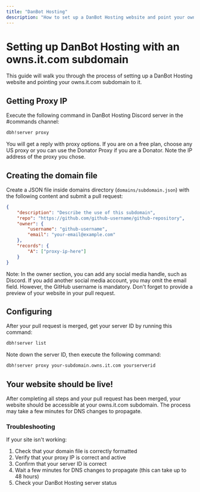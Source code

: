 ```yaml
---
title: "DanBot Hosting"
description: "How to set up a DanBot Hosting website and point your owns.it.com subdomain towards it."
---
```


# Setting up DanBot Hosting with an owns.it.com subdomain

This guide will walk you through the process of setting up a DanBot Hosting website and pointing your owns.it.com subdomain to it.

## Getting Proxy IP

Execute the following command in DanBot Hosting Discord server in the #commands channel:

```bash
dbh!server proxy
```

You will get a reply with proxy options. If you are on a free plan, choose any US proxy or you can use the Donator Proxy if you are a Donator. Note the IP address of the proxy you chose.

## Creating the domain file

Create a JSON file inside domains directory (`domains/subdomain.json`) with the following content and submit a pull request:

```json
{
    "description": "Describe the use of this subdomain",
    "repo": "https://github.com/github-username/github-repository",
    "owner": {
        "username": "github-username",
        "email": "your-email@example.com"
    },
    "records": {
        "A": ["proxy-ip-here"]
    }
}
```

Note: In the owner section, you can add any social media handle, such as Discord. If you add another social media account, you may omit the email field. However, the GitHub username is mandatory. Don't forget to provide a preview of your website in your pull request.

## Configuring

After your pull request is merged, get your server ID by running this command:

```bash
dbh!server list
```

Note down the server ID, then execute the following command:

```bash
dbh!server proxy your-subdomain.owns.it.com yourserverid
```

## Your website should be live!

After completing all steps and your pull request has been merged, your website should be accessible at your owns.it.com subdomain. The process may take a few minutes for DNS changes to propagate.

### Troubleshooting

If your site isn't working:
1. Check that your domain file is correctly formatted
2. Verify that your proxy IP is correct and active
3. Confirm that your server ID is correct
4. Wait a few minutes for DNS changes to propagate (this can take up to 48 hours)
5. Check your DanBot Hosting server status
